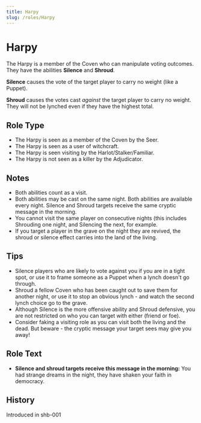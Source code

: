 ```yaml
---
title: Harpy
slug: /roles/Harpy
---
```



# Harpy

The Harpy is a member of the Coven who can manipulate voting outcomes. They have the abilities **Silence** and **Shroud**.

**Silence** causes the vote of the target player to carry no weight (like a Puppet).

**Shroud** causes the votes cast _against_ the target player to carry no weight. They will not be lynched even if they have the highest total.

## Role Type

- The Harpy is seen as a member of the Coven by the Seer.
- The Harpy is seen as a user of witchcraft.
- The Harpy is seen visiting by the Harlot/Stalker/Familiar.
- The Harpy is not seen as a killer by the Adjudicator.

## Notes

- Both abilities count as a visit.
- Both abilities may be cast on the same night. Both abilities are available every night. Silence and Shroud targets receive the same cryptic message in the morning.
- You cannot visit the same player on consecutive nights (this includes Shrouding one night, and Silencing the next, for example.
- If you target a player in the grave on the night they are revived, the shroud or silence effect carries into the land of the living.

## Tips

- Silence players who are likely to vote against you if you are in a tight spot, or use it to frame someone as a Puppet when a lynch doesn't go through.
- Shroud a fellow Coven who has been caught out to save them for another night, or use it to stop an obvious lynch - and watch the second lynch choice go to the grave.
- Although Silence is the more offensive ability and Shroud defensive, you are not restricted on who you can target with either (friend or foe).
- Consider faking a visiting role as you can visit both the living and the dead. But beware - the cryptic message your target sees may give you away!

## Role Text

- **Silence and shroud targets receive this message in the morning:** You had strange dreams in the night, they have shaken your faith in democracy.

## History

<Timeline lineColor="white">
  <Event interval="2017-10-19">Introduced in shb-001</Event>
</Timeline>
